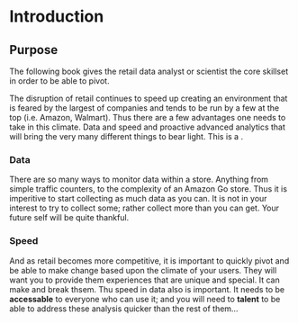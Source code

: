 # Introduction {#intro}

## Purpose 
The following book gives the retail data analyst or scientist the core skillset in order to be able to pivot. 

The disruption of retail continues to speed up creating an environment that is feared by the largest of companies and tends to be run by a few at the top (i.e. Amazon, Walmart). Thus there are a few advantages one needs to take in this climate. Data and speed and proactive advanced analytics that will bring the very many different things to bear light. This is a . 

### Data
There are so many ways to monitor data within a store. Anything from simple traffic counters, to the complexity of an Amazon Go store. Thus it is imperitive to start collecting as much data as you can. It is not in your interest to try to collect some; rather collect more than you can get. Your future self will be quite thankful. 

### Speed 
And as retail becomes more competitive, it is important to quickly pivot and be able to make change based upon the climate of your users. They will want you to provide them experiences that are unique and special. It can make and break thsem. Thu speed in data also is important. It needs to be **accessable** to everyone who can use it; and you will need to **talent** to be able to address these analysis quicker than the rest of them...